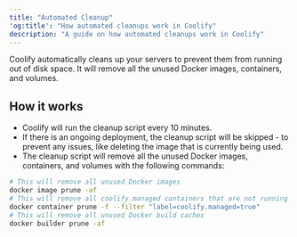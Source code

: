 ```yaml
---
title: "Automated Cleanup"
'og:title': "How automated cleanups work in Coolify"
description: "A guide on how automated cleanups work in Coolify"
---
```


Coolify automatically cleans up your servers to prevent them from running out of disk space. It will remove all the unused Docker images, containers, and volumes.



## How it works
- Coolify will run the cleanup script every 10 minutes.
- If there is an ongoing deployment, the cleanup script will be skipped - to prevent any issues, like deleting the image that is currently being used.
- The cleanup script will remove all the unused Docker images, containers, and volumes with the following commands:

```bash
# This will remove all unused Docker images
docker image prune -af
# This will remove all coolify.managed containers that are not running
docker container prune -f --filter "label=coolify.managed=true"
# This will remove all unused Docker build caches
docker builder prune -af
```
